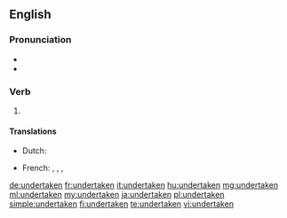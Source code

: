 ==English==

===Pronunciation===
* {{IPA|/ʌndə(ɹ)ˈteɪkən/|lang=en}}
* {{rhymes|eɪkən|lang=en}}

===Verb===
{{head|en|past participle}}

# {{past participle of|undertake|lang=en}}

====Translations====
{{trans-top|past participle of undertake}}
* Dutch: {{t+|nl|ondernomen}}
{{trans-mid}}
* French: {{t+|fr|entrepris|m}}, {{t+|fr|entreprise|f}}, {{t+|fr|entrepris|m-p}}, {{t+|fr|entreprises|f-p}}
{{trans-bottom}}

[[de:undertaken]]
[[fr:undertaken]]
[[it:undertaken]]
[[hu:undertaken]]
[[mg:undertaken]]
[[ml:undertaken]]
[[my:undertaken]]
[[ja:undertaken]]
[[pl:undertaken]]
[[simple:undertaken]]
[[fi:undertaken]]
[[te:undertaken]]
[[vi:undertaken]]